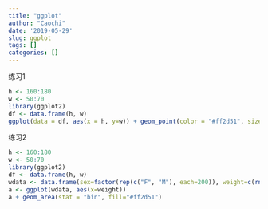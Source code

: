 ```yaml
---
title: "ggplot"
author: "Caochi"
date: '2019-05-29'
slug: ggplot
tags: []
categories: []
---
```

练习1

```r
h <- 160:180
w <- 50:70
library(ggplot2)
df <- data.frame(h, w)
ggplot(data = df, aes(x = h, y=w)) + geom_point(color = "#ff2d51", size = 6)
```
练习2

```r
h <- 160:180
w <- 50:70
library(ggplot2)
df <- data.frame(h, w)
wdata <- data.frame(sex=factor(rep(c("F", "M"), each=200)), weight=c(rnorm(200, 55), rnorm(200, 58)))
a <- ggplot(wdata, aes(x=weight))
a + geom_area(stat = "bin", fill="#ff2d51")
                   
```

